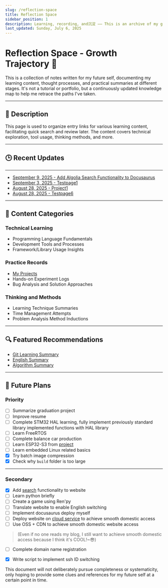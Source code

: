 ```yaml
---
slug: /reflection-space
title: Reflection Space
sidebar_position: 1
description: Learning, recording, and沉淀 —— This is an archive of my growth trajectory.
last_updated: Sunday, July 6, 2025
---
```


# Reflection Space - Growth Trajectory 🧭

This is a collection of notes written for my future self, documenting my learning content, thought processes, and practical summaries at different stages. It's not a tutorial or portfolio, but a continuously updated knowledge map to help me retrace the paths I've taken.

---

## 📌 Description

This page is used to organize entry links for various learning content, facilitating quick search and review later. The content covers technical exploration, tool usage, thinking methods, and more.

---

## 🕒 Recent Updates

---
- [September 9, 2025 - Add Algolia Search Functionality to Docusaurus](/en/blog/Algolia)
- [September 3, 2025 - Testpage1](/en/docs/mydoc/testpage1)
- [August 28, 2025 - Project1](/en/docs/myproject/项目1/project1)
- [August 28, 2025 - Testpage6](/en/docs/mydoc/内嵌目录/testpage6)
---


## 📁 Content Categories

### Technical Learning

- Programming Language Fundamentals
- Development Tools and Processes
- Framework/Library Usage Insights

### Practice Records

- [My Projects](/docs/category/我的项目)
- Hands-on Experiment Logs
- Bug Analysis and Solution Approaches

### Thinking and Methods

- Learning Technique Summaries
- Time Management Attempts
- Problem Analysis Method Inductions

---

## 🔍 Featured Recommendations

- [Git Learning Summary](/blog/LearnGit)
- [English Summary](/blog/LearnEng)
- [Algorithm Summary](/blog/Algorithm)

---

## 📁 Future Plans

### Priority
- [ ] Summarize graduation project
- [ ] Improve resume
- [ ] Complete STM32 HAL learning, fully implement previously standard library implemented functions with HAL library
- [ ] Learn FreeRTOS
- [ ] Complete balance car production
- [ ] Learn ESP32-S3 from [project](https://github.com/78/xiaozhi-esp32 "小智")
- [ ] Learn embedded Linux related basics
- [X] Try batch image compression
- [X] Check why `build` folder is too large

---
### Secondary
- [X] Add [search](https://www.alanwang.site/posts/blog-guides/docusaurus-search "reference") functionality to website
- [ ] Learn python briefly
- [ ] Create a game using Ren'py
- [ ] Translate website to enable English switching
- [ ] Implement docusaurus deploy myself
- [ ] Deploy website on [cloud service](https://help.aliyun.com/zh/ecs/support/ecs-free-trial?spm=a2c4g.11186623.help-menu-25365.d_8_1_0.1f1630183ZuMk1) to achieve smooth domestic access
- [ ] Use OSS + CDN to achieve smooth domestic website access
> (Even if no one reads my blog, I still want to achieve smooth domestic access because I think it's COOL!~😎)
- [ ] Complete domain name registration
- [X] Write script to implement ssh ID switching



This document will not deliberately pursue completeness or systematicity, only hoping to provide some clues and references for my future self at a certain point in time.